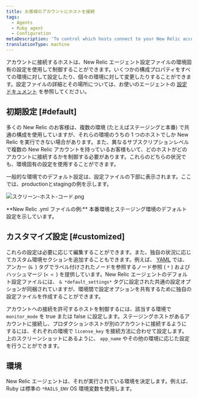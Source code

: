```yaml
---
title: お客様のアカウントにホストを接続
tags:
  - Agents
  - Ruby agent
  - Configuration
metaDescription: 'To control which hosts connect to your New Relic account, use environment-specific settings in your Ruby agent''s config file.'
translationType: machine
---
```



アカウントに接続するホストは、New Relic エージェント設定ファイルの環境固有の設定を使用して制御することができます。いくつかの構成プロパティをすべての環境に対して設定したり、個々の環境に対して変更したりすることができます。設定ファイルの詳細とその場所については、お使いのエージェントの [設定ドキュメント](/docs/site/configuring-the-agent) を参照してください。

## 初期設定 [#default]

多くの New Relic のお客様は、複数の環境 (たとえばステージングと本番) で共通の構成を使用していますが、それらの環境のうちの 1 つのホストでしか New Relic を実行できない場合があります。また、異なるサブスクリプションレベルで複数の New Relic アカウントを持っているお客様もいて、どのホストがどのアカウントに接続するかを制御する必要があります。これらのどちらの状況でも、環境固有の設定を使用することができます。

一般的な環境でのデフォルト設定は、設定ファイルの下部に表示されます。ここでは、productionとstagingの例を示します。

<img
  src={screenHostsCode}
  title="スクリーン-ホスト-コード.png"
  alt="スクリーン-ホスト-コード.png"
/>

<figcaption>
  **New Relic .yml ファイルの例:** 本番環境とステージング環境のデフォルト設定を示しています。
</figcaption>

## カスタマイズ設定 [#customized]

これらの設定は必要に応じて編集することができます。また、独自の状況に応じてカスタム環境セクションを追加することもできます。例えば、 [YAML](http://en.wikipedia.org/wiki/YAML%23Data_merge_and_references "新しいウィンドウで開くリンク") では、アンカー (`& `) タグでラベル付けされたノードを参照するノード参照 ( `*` ) およびハッシュマージ (`< < `) を提供しています。New Relic エージェントのデフォルト設定ファイルには、 `& *default_settings*` タグに設定された共通の設定オプションが同梱されていますが、環境間で設定オプションを共有するために独自の設定ファイルを作成することができます。

アカウントへの接続を許可するホストを制御するには、該当する環境で `monitor_mode` を true または false に設定します。ステージングホストがあるアカウントに接続し、プロダクションホストが別のアカウントに接続するようにするには、それぞれの環境で `license_key` を接続方法に合わせて設定します。上のスクリーンショットにあるように、 `app_name` やその他の環境に応じた設定を行うことができます。

## 環境

New Relic エージェントは、それが実行されている環境を決定します。例えば、Ruby は標準の `*RAILS_ENV` OS 環境変数を使用します。
